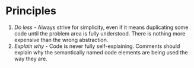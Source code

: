 # Principles

1. _Do less_ - Always strive for simplicity, even if it means duplicating some code until
   the problem area is fully understood. There is nothing more expensive than the wrong
   abstraction.
1. _Explain why_ - Code is never fully self-explaining. Comments should explain why the
   semantically named code elements are being used the way they are.
